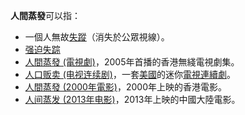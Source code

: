 '''人間蒸發'''可以指：
*一個人無故[[失蹤|失蹤]]（消失於公眾視線）。
*[[强迫失踪|强迫失踪]]
*[[人間蒸發_(電視劇)|人間蒸發 (電視劇)]]，2005年首播的香港無綫電視劇集。
*[[人口贩卖_(电视连续剧)|人口贩卖 (电视连续剧)]]，一套[[美國|美國]]的迷你[[電視|電視]][[連續劇|連續劇]]。
*[[人間蒸發_(2000年電影)|人間蒸發 (2000年電影)]]，2000年上映的香港電影。
*[[人间蒸发_(2013年电影)|人间蒸发 (2013年电影)]]，2013年上映的中國大陸電影。
{{disambig|Cat=四字消歧义}}